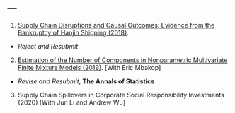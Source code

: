 ---
---

<link rel="stylesheet" href="styles.css" type="text/css">

1. [Supply Chain Disruptions and Causal Outcomes: Evidence from the Bankruptcy of Hanjin Shipping (2018) ](https://papers.ssrn.com/sol3/papers.cfm?abstract_id=3293272).
  - _Reject and Resubmit_ 

2. [Estimation of the Number of Components in Nonparametric Multivariate Finite Mixture Models (2019)](https://www.dropbox.com/s/8362vg2cn57sgld/Estimation-of-the-number-of-mixture-components.pdf?raw=1). [With Eric Mbakop]
  - _Revise and Resubmit_,  **The Annals of Statistics** 
3. Supply Chain Spillovers in Corporate Social Responsibility Investments (2020) [With Jun Li and Andrew Wu]